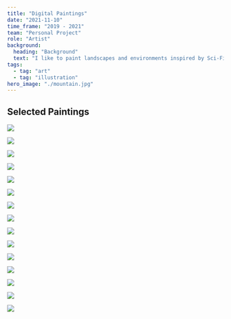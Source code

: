 ```yaml
---
title: "Digital Paintings"
date: "2021-11-10"
time_frame: "2019 - 2021"
team: "Personal Project"
role: "Artist"
background:
  heading: "Background"
  text: "I like to paint landscapes and environments inspired by Sci-Fi and fantasy. I started using my iPad to paint back in 2019, and I haven't looked back. All work here was made in Procreate on iPad Pro with Apple Pencil."
tags:
  - tag: "art"
  - tag: "illustration"
hero_image: "./mountain.jpg"
---
```


<MdxLayout col="8" offset="0">

## Selected Paintings

</MdxLayout>

<MdxLayout col="6" offset="0">

![](./frog.jpg)

</MdxLayout>

<MdxLayout col="6" offset="0">

![](./montana-1.jpg)

</MdxLayout>

<MdxLayout col="6" offset="0">

![](./montana-2.jpg)

</MdxLayout>

<MdxLayout col="6" offset="0">

![](./mesa.jpg)

</MdxLayout>

<MdxLayout col="6" offset="0">

![](./balloon.jpg)

</MdxLayout>

<MdxLayout col="6" offset="0">

![](./cliffs.jpg)

</MdxLayout>

<MdxLayout col="6" offset="0">

![](./bluffs.jpg)

</MdxLayout>

<MdxLayout col="6" offset="0">

![](./bot.jpg)

</MdxLayout>

<MdxLayout col="6" offset="0">

![](./bridge.jpg)

</MdxLayout>

<MdxLayout col="6" offset="0">

![](./horn.jpg)

</MdxLayout>

<MdxLayout col="6" offset="0">

![](./hut.png)

</MdxLayout>

<MdxLayout col="6" offset="0">

![](./mill.jpg)

</MdxLayout>

<MdxLayout col="6" offset="0">

![](./poly.jpg)

</MdxLayout>

<MdxLayout col="6" offset="0">

![](./swamp.jpg)

</MdxLayout>

<MdxLayout col="6" offset="0">

![](./mountain.jpg)

</MdxLayout>
